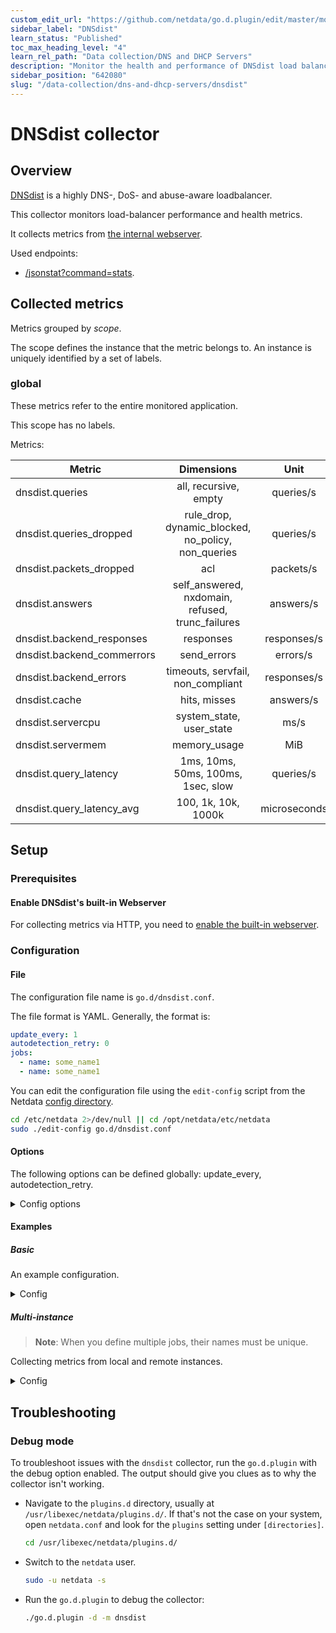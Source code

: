 ```yaml
---
custom_edit_url: "https://github.com/netdata/go.d.plugin/edit/master/modules/dnsdist/README.md"
sidebar_label: "DNSdist"
learn_status: "Published"
toc_max_heading_level: "4"
learn_rel_path: "Data collection/DNS and DHCP Servers"
description: "Monitor the health and performance of DNSdist load balancers with zero configuration, per-second metric granularity, and interactive visualizations."
sidebar_position: "642080"
slug: "/data-collection/dns-and-dhcp-servers/dnsdist"
---
```

# DNSdist collector

## Overview

[DNSdist](https://dnsdist.org/) is a highly DNS-, DoS- and abuse-aware loadbalancer.

This collector monitors load-balancer performance and health metrics.

It collects metrics from [the internal webserver](https://dnsdist.org/guides/webserver.html).

Used endpoints:

- [/jsonstat?command=stats](https://dnsdist.org/guides/webserver.html#get--jsonstat).

## Collected metrics

Metrics grouped by *scope*.

The scope defines the instance that the metric belongs to. An instance is uniquely identified by a set of labels.

### global

These metrics refer to the entire monitored application.

This scope has no labels.

Metrics:

| Metric                     |                     Dimensions                     |     Unit     |
|----------------------------|:--------------------------------------------------:|:------------:|
| dnsdist.queries            |               all, recursive, empty                |  queries/s   |
| dnsdist.queries_dropped    | rule_drop, dynamic_blocked, no_policy, non_queries |  queries/s   |
| dnsdist.packets_dropped    |                        acl                         |  packets/s   |
| dnsdist.answers            |  self_answered, nxdomain, refused, trunc_failures  |  answers/s   |
| dnsdist.backend_responses  |                     responses                      | responses/s  |
| dnsdist.backend_commerrors |                    send_errors                     |   errors/s   |
| dnsdist.backend_errors     |         timeouts, servfail, non_compliant          | responses/s  |
| dnsdist.cache              |                    hits, misses                    |  answers/s   |
| dnsdist.servercpu          |              system_state, user_state              |     ms/s     |
| dnsdist.servermem          |                    memory_usage                    |     MiB      |
| dnsdist.query_latency      |         1ms, 10ms, 50ms, 100ms, 1sec, slow         |  queries/s   |
| dnsdist.query_latency_avg  |                100, 1k, 10k, 1000k                 | microseconds |

## Setup

### Prerequisites

#### Enable DNSdist's built-in Webserver

For collecting metrics via HTTP, you need to [enable the built-in webserver](https://dnsdist.org/guides/webserver.html).

### Configuration

#### File

The configuration file name is `go.d/dnsdist.conf`.

The file format is YAML. Generally, the format is:

```yaml
update_every: 1
autodetection_retry: 0
jobs:
  - name: some_name1
  - name: some_name1
```

You can edit the configuration file using the `edit-config` script from the
Netdata [config directory](/docs/configuring/configuration#the-netdata-config-directory).

```bash
cd /etc/netdata 2>/dev/null || cd /opt/netdata/etc/netdata
sudo ./edit-config go.d/dnsdist.conf
```

#### Options

The following options can be defined globally: update_every, autodetection_retry.

<details>
<summary>Config options</summary>

|         Name         | Description                                                                                               |        Default        | Required |
|:--------------------:|-----------------------------------------------------------------------------------------------------------|:---------------------:|:--------:|
|     update_every     | Data collection frequency.                                                                                |           1           |          |
| autodetection_retry  | Re-check interval in seconds. Zero means not to schedule re-check.                                        |           0           |          |
|         url          | Server URL.                                                                                               | http://127.0.0.1:8083 |   yes    |
|       username       | Username for basic HTTP authentication.                                                                   |                       |          |
|       password       | Password for basic HTTP authentication.                                                                   |                       |          |
|      proxy_url       | Proxy URL.                                                                                                |                       |          |
|    proxy_username    | Username for proxy basic HTTP authentication.                                                             |                       |          |
|    proxy_password    | Password for proxy basic HTTP authentication.                                                             |                       |          |
|       timeout        | HTTP request timeout.                                                                                     |           1           |          |
|        method        | HTTP request method.                                                                                      |          GET          |          |
|         body         | HTTP request body.                                                                                        |           -           |          |
|       headers        | HTTP request headers.                                                                                     |                       |          |
| not_follow_redirects | Redirect handling policy. Controls whether the client follows redirects.                                  |          no           |          |
|   tls_skip_verify    | Server certificate chain and hostname validation policy. Controls whether the client performs this check. |          no           |          |
|        tls_ca        | Certification authority that the client uses when verifying the server's certificates.                    |                       |          |
|       tls_cert       | Client TLS certificate.                                                                                   |                       |          |
|       tls_key        | Client TLS key.                                                                                           |                       |          |

</details>

#### Examples

##### Basic

An example configuration.
<details>
<summary>Config</summary>

```yaml
jobs:
  - name: local
    url: http://127.0.0.1:8083
    headers:
      X-API-Key: your-api-key # static pre-shared authentication key for access to the REST API (api-key).
```

</details>

##### Multi-instance

> **Note**: When you define multiple jobs, their names must be unique.

Collecting metrics from local and remote instances.

<details>
<summary>Config</summary>

```yaml
jobs:
  - name: local
    url: http://127.0.0.1:8083
    headers:
      X-API-Key: 'your-api-key' # static pre-shared authentication key for access to the REST API (api-key).

  - name: remote
    url: http://203.0.113.0:8083
    headers:
      X-API-Key: 'your-api-key'
```

</details>

## Troubleshooting

### Debug mode

To troubleshoot issues with the `dnsdist` collector, run the `go.d.plugin` with the debug option enabled. The output
should give you clues as to why the collector isn't working.

- Navigate to the `plugins.d` directory, usually at `/usr/libexec/netdata/plugins.d/`. If that's not the case on
  your system, open `netdata.conf` and look for the `plugins` setting under `[directories]`.

  ```bash
  cd /usr/libexec/netdata/plugins.d/
  ```

- Switch to the `netdata` user.

  ```bash
  sudo -u netdata -s
  ```

- Run the `go.d.plugin` to debug the collector:

  ```bash
  ./go.d.plugin -d -m dnsdist
  ```
